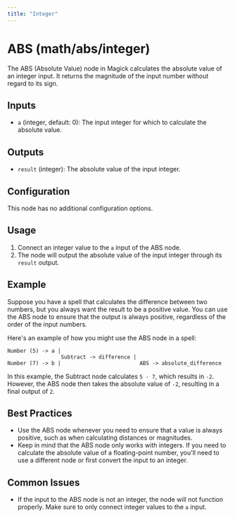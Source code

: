 ```yaml
---
title: "Integer"
---
```


# ABS (math/abs/integer)

The ABS (Absolute Value) node in Magick calculates the absolute value of an integer input. It returns the magnitude of the input number without regard to its sign.

## Inputs

- `a` (integer, default: 0): The input integer for which to calculate the absolute value.

## Outputs

- `result` (integer): The absolute value of the input integer.

## Configuration

This node has no additional configuration options.

## Usage

1. Connect an integer value to the `a` input of the ABS node.
2. The node will output the absolute value of the input integer through its `result` output.

## Example

Suppose you have a spell that calculates the difference between two numbers, but you always want the result to be a positive value. You can use the ABS node to ensure that the output is always positive, regardless of the order of the input numbers.

Here's an example of how you might use the ABS node in a spell:

```
Number (5) -> a |
                 Subtract -> difference | 
Number (7) -> b |                         ABS -> absolute_difference
```

In this example, the Subtract node calculates `5 - 7`, which results in `-2`. However, the ABS node then takes the absolute value of `-2`, resulting in a final output of `2`.

## Best Practices

- Use the ABS node whenever you need to ensure that a value is always positive, such as when calculating distances or magnitudes.
- Keep in mind that the ABS node only works with integers. If you need to calculate the absolute value of a floating-point number, you'll need to use a different node or first convert the input to an integer.

## Common Issues

- If the input to the ABS node is not an integer, the node will not function properly. Make sure to only connect integer values to the `a` input.